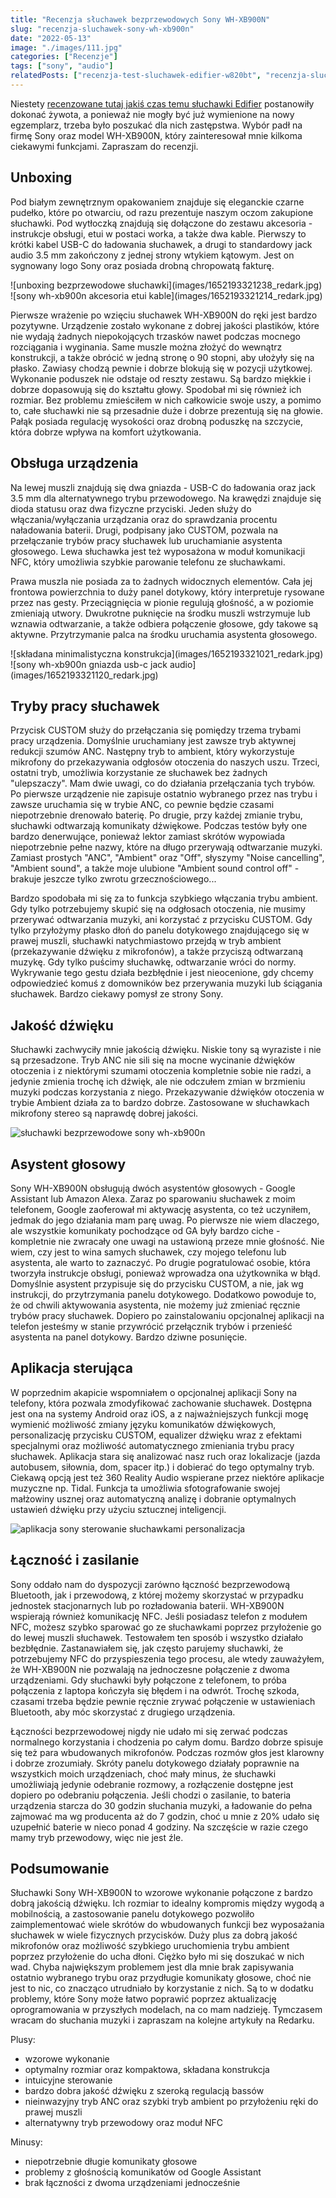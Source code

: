 ```yaml
---
title: "Recenzja słuchawek bezprzewodowych Sony WH-XB900N"
slug: "recenzja-sluchawek-sony-wh-xb900n"
date: "2022-05-13"
image: "./images/111.jpg"
categories: ["Recenzje"]
tags: ["sony", "audio"]
relatedPosts: ["recenzja-test-sluchawek-edifier-w820bt", "recenzja-sluchawek-sony-wh-xb910n"]
---
```


Niestety [recenzowane tutaj jakiś czas temu słuchawki Edifier](/recenzja-test-sluchawek-edifier-w820bt) postanowiły dokonać żywota, a ponieważ nie mogły być już wymienione na nowy egzemplarz, trzeba było poszukać dla nich zastępstwa. Wybór padł na firmę Sony oraz model WH-XB900N, który zainteresował mnie kilkoma ciekawymi funkcjami. Zapraszam do recenzji.

## Unboxing

Pod białym zewnętrznym opakowaniem znajduje się eleganckie czarne pudełko, które po otwarciu, od razu prezentuje naszym oczom zakupione słuchawki. Pod wytłoczką znajdują się dołączone do zestawu akcesoria - instrukcje obsługi, etui w postaci worka, a także dwa kable. Pierwszy to krótki kabel USB-C do ładowania słuchawek, a drugi to standardowy jack audio 3.5 mm zakończony z jednej strony wtykiem kątowym. Jest on sygnowany logo Sony oraz posiada drobną chropowatą fakturę.

<Gallery>
![unboxing bezprzewodowe słuchawki](images/1652193321238_redark.jpg)
![sony wh-xb900n akcesoria etui kable](images/1652193321214_redark.jpg)
</Gallery>

Pierwsze wrażenie po wzięciu słuchawek WH-XB900N do ręki jest bardzo pozytywne. Urządzenie zostało wykonane z dobrej jakości plastików, które nie wydają żadnych niepokojących trzasków nawet podczas mocnego rozciągania i wyginania. Same muszle można złożyć do wewnątrz konstrukcji, a także obrócić w jedną stronę o 90 stopni, aby ułożyły się na płasko. Zawiasy chodzą pewnie i dobrze blokują się w pozycji użytkowej. Wykonanie poduszek nie odstaje od reszty zestawu. Są bardzo miękkie i dobrze dopasowują się do kształtu głowy. Spodobał mi się również ich rozmiar. Bez problemu zmieściłem w nich całkowicie swoje uszy, a pomimo to, całe słuchawki nie są przesadnie duże i dobrze prezentują się na głowie. Pałąk posiada regulację wysokości oraz drobną poduszkę na szczycie, która dobrze wpływa na komfort użytkowania.

## Obsługa urządzenia

Na lewej muszli znajdują się dwa gniazda - USB-C do ładowania oraz jack 3.5 mm dla alternatywnego trybu przewodowego. Na krawędzi znajduje się dioda statusu oraz dwa fizyczne przyciski. Jeden służy do włączania/wyłączania urządzania oraz do sprawdzania procentu naładowania baterii. Drugi, podpisany jako CUSTOM, pozwala na przełączanie trybów pracy słuchawek lub uruchamianie asystenta głosowego. Lewa słuchawka jest też wyposażona w moduł komunikacji NFC, który umożliwia szybkie parowanie telefonu ze słuchawkami.

Prawa muszla nie posiada za to żadnych widocznych elementów. Cała jej frontowa powierzchnia to duży panel dotykowy, który interpretuje rysowane przez nas gesty. Przeciągnięcia w pionie regulują głośność, a w poziomie zmieniają utwory. Dwukrotne puknięcie na środku muszli wstrzymuje lub wznawia odtwarzanie, a także odbiera połączenie głosowe, gdy takowe są aktywne. Przytrzymanie palca na środku uruchamia asystenta głosowego.

<Gallery>
![składana minimalistyczna konstrukcja](images/1652193321021_redark.jpg)
![sony wh-xb900n gniazda usb-c jack audio](images/1652193321120_redark.jpg)
</Gallery>

## Tryby pracy słuchawek

Przycisk CUSTOM służy do przełączania się pomiędzy trzema trybami pracy urządzenia. Domyślnie uruchamiany jest zawsze tryb aktywnej redukcji szumów ANC. Następny tryb to ambient, który wykorzystuje mikrofony do przekazywania odgłosów otoczenia do naszych uszu. Trzeci, ostatni tryb, umożliwia korzystanie ze słuchawek bez żadnych "ulepszaczy". Mam dwie uwagi, co do działania przełączania tych trybów. Po pierwsze urządzenie nie zapisuje ostatnio wybranego przez nas trybu i zawsze uruchamia się w trybie ANC, co pewnie będzie czasami niepotrzebnie drenowało baterię. Po drugie, przy każdej zmianie trybu, słuchawki odtwarzają komunikaty dźwiękowe. Podczas testów były one bardzo denerwujące, ponieważ lektor zamiast skrótów wypowiada niepotrzebnie pełne nazwy, które na długo przerywają odtwarzanie muzyki. Zamiast prostych "ANC", "Ambient" oraz "Off", słyszymy "Noise cancelling", "Ambient sound", a także moje ulubione "Ambient sound control off" - brakuje jeszcze tylko zwrotu grzecznościowego...

Bardzo spodobała mi się za to funkcja szybkiego włączania trybu ambient. Gdy tylko potrzebujemy skupić się na odgłosach otoczenia, nie musimy przerywać odtwarzania muzyki, ani korzystać z przycisku CUSTOM. Gdy tylko przyłożymy płasko dłoń do panelu dotykowego znajdującego się w prawej muszli, słuchawki natychmiastowo przejdą w tryb ambient (przekazywanie dźwięku z mikrofonów), a także przyciszą odtwarzaną muzykę. Gdy tylko puścimy słuchawkę, odtwarzanie wróci do normy. Wykrywanie tego gestu działa bezbłędnie i jest nieocenione, gdy chcemy odpowiedzieć komuś z domowników bez przerywania muzyki lub ściągania słuchawek. Bardzo ciekawy pomysł ze strony Sony.

## Jakość dźwięku

Słuchawki zachwyciły mnie jakością dźwięku. Niskie tony są wyraziste i nie są przesadzone. Tryb ANC nie sili się na mocne wycinanie dźwięków otoczenia i z niektórymi szumami otoczenia kompletnie sobie nie radzi, a jedynie zmienia trochę ich dźwięk, ale nie odczułem zmian w brzmieniu muzyki podczas korzystania z niego. Przekazywanie dźwięków otoczenia w trybie Ambient działa za to bardzo dobrze. Zastosowane w słuchawkach mikrofony stereo są naprawdę dobrej jakości.

![słuchawki bezprzewodowe sony wh-xb900n](images/1652193320975_redark.jpg)

## Asystent głosowy

Sony WH-XB900N obsługują dwóch asystentów głosowych - Google Assistant lub Amazon Alexa. Zaraz po sparowaniu słuchawek z moim telefonem, Google zaoferował mi aktywację asystenta, co też uczyniłem, jedmak do jego działania mam parę uwag. Po pierwsze nie wiem dlaczego, ale wszystkie komunikaty pochodzące od GA były bardzo ciche - kompletnie nie zwracały one uwagi na ustawioną przeze mnie głośność. Nie wiem, czy jest to wina samych słuchawek, czy mojego telefonu lub asystenta, ale warto to zaznaczyć. Po drugie pogratulować osobie, która tworzyła instrukcje obsługi, ponieważ wprowadza ona użytkownika w błąd. Domyślnie asystent przypisuje się do przycisku CUSTOM, a nie, jak wg instrukcji, do przytrzymania panelu dotykowego. Dodatkowo powoduje to, że od chwili aktywowania asystenta, nie możemy już zmieniać ręcznie trybów pracy słuchawek. Dopiero po zainstalowaniu opcjonalnej aplikacji na telefon jesteśmy w stanie przywrócić przełącznik trybów i przenieść asystenta na panel dotykowy. Bardzo dziwne posunięcie.

## Aplikacja sterująca

W poprzednim akapicie wspomniałem o opcjonalnej aplikacji Sony na telefony, która pozwala zmodyfikować zachowanie słuchawek. Dostępna jest ona na systemy Android oraz iOS, a z najważniejszych funkcji mogę wymienić możliwość zmiany języku komunikatów dźwiękowych, personalizację przycisku CUSTOM, equalizer dźwięku wraz z efektami specjalnymi oraz możliwość automatycznego zmieniania trybu pracy słuchawek. Aplikacja stara się analizować nasz ruch oraz lokalizacje (jazda autobusem, siłownia, dom, spacer itp.) i dobierać do tego optymalny tryb. Ciekawą opcją jest też 360 Reality Audio wspierane przez niektóre aplikacje muzyczne np. Tidal. Funkcja ta umożliwia sfotografowanie swojej małżowiny usznej oraz automatyczną analizę i dobranie optymalnych ustawień dźwięku przy użyciu sztucznej inteligencji.

![aplikacja sony sterowanie słuchawkami personalizacja](images/sony_app_screenshots_redark.jpg)

## Łączność i zasilanie

Sony oddało nam do dyspozycji zarówno łączność bezprzewodową Bluetooth, jak i przewodową, z której możemy skorzystać w przypadku jednostek stacjonarnych lub po rozładowania baterii. WH-XB900N wspierają również komunikację NFC. Jeśli posiadasz telefon z modułem NFC, możesz szybko sparować go ze słuchawkami poprzez przyłożenie go do lewej muszli słuchawek. Testowałem ten sposób i wszystko działało bezbłędnie. Zastanawiałem się, jak często parujemy słuchawki, że potrzebujemy NFC do przyspieszenia tego procesu, ale wtedy zauważyłem, że WH-XB900N nie pozwalają na jednoczesne połączenie z dwoma urządzeniami. Gdy słuchawki były połączone z telefonem, to próba połączenia z laptopa kończyła się błędem i na odwrót. Trochę szkoda, czasami trzeba będzie pewnie ręcznie zrywać połączenie w ustawieniach Bluetooth, aby móc skorzystać z drugiego urządzenia.

Łączności bezprzewodowej nigdy nie udało mi się zerwać podczas normalnego korzystania i chodzenia po całym domu. Bardzo dobrze spisuje się też para wbudowanych mikrofonów. Podczas rozmów głos jest klarowny i dobrze zrozumiały. Skróty panelu dotykowego działały poprawnie na wszystkich moich urządzeniach, choć mały minus, że słuchawki umożliwiają jedynie odebranie rozmowy, a rozłączenie dostępne jest dopiero po odebraniu połączenia. Jeśli chodzi o zasilanie, to bateria urządzenia starcza do 30 godzin słuchania muzyki, a ładowanie do pełna zajmować ma wg producenta aż do 7 godzin, choć u mnie z 20% udało się uzupełnić baterie w nieco ponad 4 godziny. Na szczęście w razie czego mamy tryb przewodowy, więc nie jest źle.

## Podsumowanie

Słuchawki Sony WH-XB900N to wzorowe wykonanie połączone z bardzo dobrą jakością dźwięku. Ich rozmiar to idealny kompromis między wygodą a mobilnością, a zastosowanie panelu dotykowego pozwoliło zaimplementować wiele skrótów do wbudowanych funkcji bez wyposażania słuchawek w wiele fizycznych przycisków. Duży plus za dobrą jakość mikrofonów oraz możliwość szybkiego uruchomienia trybu ambient poprzez przyłożenie do ucha dłoni. Ciężko było mi się doszukać w nich wad. Chyba największym problemem jest dla mnie brak zapisywania ostatnio wybranego trybu oraz przydługie komunikaty głosowe, choć nie jest to nic, co znacząco utrudniało by korzystanie z nich. Są to w dodatku problemy, które Sony może łatwo poprawić poprzez aktualizację oprogramowania w przyszłych modelach, na co mam nadzieję. Tymczasem wracam do słuchania muzyki i zapraszam na kolejne artykuły na Redarku.

Plusy:
<GoodList>
- wzorowe wykonanie
- optymalny rozmiar oraz kompaktowa, składana konstrukcja
- intuicyjne sterowanie
- bardzo dobra jakość dźwięku z szeroką regulacją bassów
- nieinwazyjny tryb ANC oraz szybki tryb ambient po przyłożeniu ręki do prawej muszli
- alternatywny tryb przewodowy oraz moduł NFC
</GoodList>

Minusy:
<BadList>
- niepotrzebnie długie komunikaty głosowe
- problemy z głośnością komunikatów od Google Assistant
- brak łączności z dwoma urządzeniami jednocześnie
</BadList>
